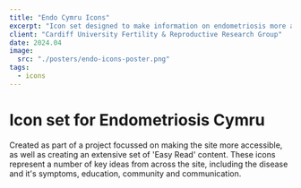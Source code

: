 ```yaml
---
title: "Endo Cymru Icons"
excerpt: "Icon set designed to make information on endometriosis more accessible"
client: "Cardiff University Fertility & Reproductive Research Group"
date: 2024.04
image:
  src: "./posters/endo-icons-poster.png"
tags:
  - icons
---
```


# Icon set for Endometriosis Cymru

Created as part of a project focussed on making the site more accessible, as well as creating an extensive set of 'Easy Read' content. These icons represent a number of key ideas from across the site, including the disease and it's symptoms, education, community and communication.
